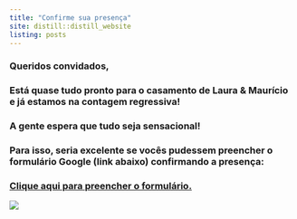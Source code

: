 ```yaml
---
title: "Confirme sua presença"
site: distill::distill_website
listing: posts
---
```



### Queridos convidados, 

### Está quase tudo pronto para o casamento de Laura & Maurício e já estamos na contagem regressiva! 
### A gente espera que tudo seja sensacional!
### Para isso, seria excelente se vocês pudessem preencher o formulário Google (link abaixo) confirmando a presença:

### [Clique aqui para preencher o formulário.](https://forms.gle/CcQqD65nEEX5bBDA6)


![](imgs/L&M.png)